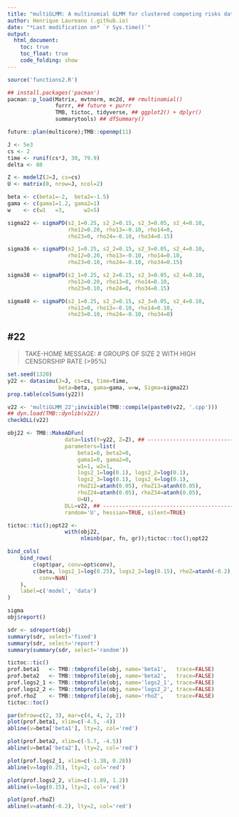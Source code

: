 ```yaml
---
title: "multiGLMM: A multinomial GLMM for clustered competing risks data"
author: Henrique Laureano (.github.io)
date: "*Last modification on* `r Sys.time()`"
output:
  html_document:
    toc: true
    toc_float: true
    code_folding: show
---
```


```r
source('functions2.R')

## install.packages('pacman')
pacman::p_load(Matrix, mvtnorm, mc2d, ## rmultinomial()
               furrr, ## future + purrr
               TMB, tictoc, tidyverse, ## ggplot2() + dplyr()
               summarytools) ## dfSummary()

future::plan(multicore);TMB::openmp(11)
```

```r
J <- 5e3
cs <- 2
time <- runif(cs*J, 30, 79.9)
delta <- 80

Z <- modelZ(J=J, cs=cs)
U <- matrix(0, nrow=J, ncol=2)

beta <- c(beta1=-2,  beta2=-1.5)
gama <- c(gama1=1.2, gama2=1)
w    <- c(w1   =3,      w2=5)

sigma22 <- sigmaPD(s2_1=0.25, s2_2=0.15, s2_3=0.05, s2_4=0.10,
                   rho12=0.20, rho13=-0.10, rho14=0,
                   rho23=0, rho24=-0.10, rho34=0.15)

sigma36 <- sigmaPD(s2_1=0.25, s2_2=0.15, s2_3=0.05, s2_4=0.10,
                   rho12=0.20, rho13=-0.10, rho14=0.10,
                   rho23=0.10, rho24=-0.10, rho34=0.15)

sigma38 <- sigmaPD(s2_1=0.25, s2_2=0.15, s2_3=0.05, s2_4=0.10,
                   rho12=0.20, rho13=0, rho14=0.10,
                   rho23=0.10, rho24=0, rho34=0.15)

sigma40 <- sigmaPD(s2_1=0.25, s2_2=0.15, s2_3=0.05, s2_4=0.10,
                   rho12=0, rho13=-0.10, rho14=0.10,
                   rho23=0.10, rho24=-0.10, rho34=0)
```

## #22

> TAKE-HOME MESSAGE: # GROUPS OF SIZE 2 WITH HIGH CENSORSHIP RATE (>95%)

```r
set.seed(1320)
y22 <- datasimu(J=J, cs=cs, time=time,
                beta=beta, gama=gama, w=w, Sigma=sigma22)
prop.table(colSums(y22))

v22 <- 'multiGLMM_22';invisible(TMB::compile(paste0(v22, '.cpp')))
## dyn.load(TMB::dynlib(v22))
checkDLL(v22)

obj22 <- TMB::MakeADFun(
                  data=list(Y=y22, Z=Z), ## ----------------------------
                  parameters=list(
                      beta1=0, beta2=0,
                      gama1=0, gama2=0,
                      w1=1, w2=1,
                      logs2_1=log(0.1), logs2_2=log(0.1),
                      logs2_3=log(0.1), logs2_4=log(0.1),
                      rhoZ12=atanh(0.05), rhoZ13=atanh(0.05), 
                      rhoZ24=atanh(0.05), rhoZ34=atanh(0.05), 
                      U=U),
                  DLL=v22, ## ------------------------------------------
                  random='U', hessian=TRUE, silent=TRUE)

tictoc::tic();opt22 <-
                  with(obj22,
                       nlminb(par, fn, gr));tictoc::toc();opt22

bind_cols(
    bind_rows(
        c(opt$par, conv=opt$conv),
        c(beta, logs2_1=log(0.25), logs2_2=log(0.15), rhoZ=atanh(-0.2),
          conv=NaN)
    ),
    label=c('model', 'data')
)

sigma
obj$report()

sdr <- sdreport(obj)
summary(sdr, select='fixed')
summary(sdr, select='report')
summary(summary(sdr, select='random'))

tictoc::tic()
prof.beta1   <- TMB::tmbprofile(obj, name='beta1',   trace=FALSE)
prof.beta2   <- TMB::tmbprofile(obj, name='beta2',   trace=FALSE)
prof.logs2_1 <- TMB::tmbprofile(obj, name='logs2_1', trace=FALSE)
prof.logs2_2 <- TMB::tmbprofile(obj, name='logs2_2', trace=FALSE)
prof.rhoZ    <- TMB::tmbprofile(obj, name='rhoZ',    trace=FALSE)
tictoc::toc()

par(mfrow=c(2, 3), mar=c(4, 4, 2, 2))
plot(prof.beta1, xlim=c(-4.5, -4))
abline(v=beta['beta1'], lty=2, col='red')

plot(prof.beta2, xlim=c(-5.7, -4.5))
abline(v=beta['beta2'], lty=2, col='red')

plot(prof.logs2_1, xlim=c(-1.38, 0.28))
abline(v=log(0.25), lty=2, col='red')

plot(prof.logs2_2, xlim=c(-1.89, 1.2))
abline(v=log(0.15), lty=2, col='red')

plot(prof.rhoZ)
abline(v=atanh(-0.2), lty=2, col='red')
```

